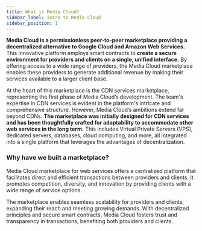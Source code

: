 ```yaml
---
title: What is Media Cloud?
sidebar_label: Intro to Media Cloud
sidebar_position: 1
---
```


**Media Cloud is a permissionless peer-to-peer marketplace providing a decentralized alternative to Google Cloud and Amazon Web Services.** This innovative platform employs smart contracts to **create a secure environment for providers and clients on a single, unified interface.** By offering access to a wide range of providers, the Media Cloud marketplace enables these providers to generate additional revenue by making their services available to a larger client base.

At the heart of this marketplace is the CDN services marketplace, representing the first phase of Media Cloud’s development. The team's expertise in CDN services is evident in the platform's intricate and comprehensive structure. However, Media Cloud’s ambitions extend far beyond CDNs. **The marketplace was initially designed for CDN services and has been thoughtfully crafted for adaptability to accommodate other web services in the long term.** This includes Virtual Private Servers (VPS), dedicated servers, databases, cloud computing, and more, all integrated into a single platform that leverages the advantages of decentralization.

### Why have we built a marketplace?

Media Cloud marketplace for web services offers a centralized platform that facilitates direct and efficient transactions between providers and clients. It promotes competition, diversity, and innovation by providing clients with a wide range of service options. 

The marketplace enables seamless scalability for providers and clients, expanding their reach and meeting growing demands. With decentralized principles and secure smart contracts, Media Cloud fosters trust and transparency in transactions, benefiting both providers and clients.
